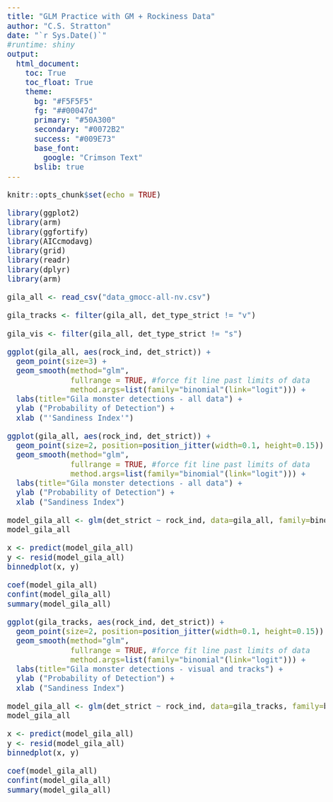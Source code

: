 ```yaml
---
title: "GLM Practice with GM + Rockiness Data"
author: "C.S. Stratton"
date: "`r Sys.Date()`"
#runtime: shiny
output:
  html_document:
    toc: True
    toc_float: True
    theme: 
      bg: "#F5F5F5"
      fg: "##00047d"
      primary: "#50A300"
      secondary: "#0072B2"
      success: "#009E73"
      base_font:
        google: "Crimson Text"
      bslib: true
---
```

<style type="text/css">

body{ /* Normal  */
      font-size: 20px;
      text-align: justified;
}
.author {
  font-size: 24px;
  color: Black;
  text-align: center;
}
h1.title { /* Title*/
  font-size: 42px;
  color: Black;
  text-align: center;
}
h1 { /* Header 1 */
  font-size: 30px;
  color: Black;
  font-weight: bold;
}

h2 { /* Header 2 */
  font-size: 30px;
  color: Black;
  }
  
p.caption{
  font-size: 14px;
}
</style>


```r
knitr::opts_chunk$set(echo = TRUE)

library(ggplot2)
library(arm)
library(ggfortify)
library(AICcmodavg)
library(grid)
library(readr)
library(dplyr)
library(arm)
```


```r

gila_all <- read_csv("data_gmocc-all-nv.csv")

gila_tracks <- filter(gila_all, det_type_strict != "v")

gila_vis <- filter(gila_all, det_type_strict != "s")

```


```r

ggplot(gila_all, aes(rock_ind, det_strict)) +
  geom_point(size=3) +
  geom_smooth(method="glm",
              fullrange = TRUE, #force fit line past limits of data
              method.args=list(family="binomial"(link="logit"))) +
  labs(title="Gila monster detections - all data") +
  ylab ("Probability of Detection") +
  xlab ("'Sandiness Index'")

```

```r

ggplot(gila_all, aes(rock_ind, det_strict)) +
  geom_point(size=2, position=position_jitter(width=0.1, height=0.15)) +
  geom_smooth(method="glm",
              fullrange = TRUE, #force fit line past limits of data
              method.args=list(family="binomial"(link="logit"))) +
  labs(title="Gila monster detections - all data") +
  ylab ("Probability of Detection") +
  xlab ("Sandiness Index")

```


```r
model_gila_all <- glm(det_strict ~ rock_ind, data=gila_all, family=binomial)
model_gila_all
```

```r
x <- predict(model_gila_all)
y <- resid(model_gila_all)
binnedplot(x, y)
```

```r
coef(model_gila_all)
confint(model_gila_all)
summary(model_gila_all)
```

```r

ggplot(gila_tracks, aes(rock_ind, det_strict)) +
  geom_point(size=2, position=position_jitter(width=0.1, height=0.15)) +
  geom_smooth(method="glm",
              fullrange = TRUE, #force fit line past limits of data
              method.args=list(family="binomial"(link="logit"))) +
  labs(title="Gila monster detections - visual and tracks") +
  ylab ("Probability of Detection") +
  xlab ("Sandiness Index")

```

```r
model_gila_all <- glm(det_strict ~ rock_ind, data=gila_tracks, family=binomial)
model_gila_all
```

```r
x <- predict(model_gila_all)
y <- resid(model_gila_all)
binnedplot(x, y)
```

```r
coef(model_gila_all)
confint(model_gila_all)
summary(model_gila_all)
```

